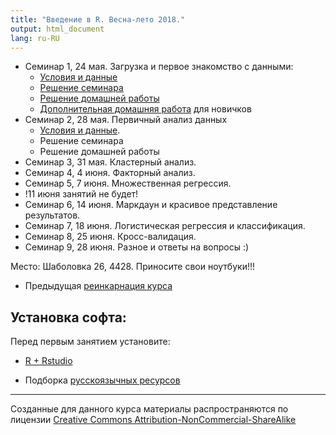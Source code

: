 ```yaml
---
title: "Введение в R. Весна-лето 2018."
output: html_document
lang: ru-RU
---
```


* Семинар 1, 24 мая. Загрузка и первое знакомство с данными:
  - [Условия и данные](https://github.com/bdemeshev/r_intro_2/raw/master/archives/sem_010.zip)
  - [Решение семинара](http://bdemeshev.github.io/r_intro_2/seminar_010_solved.html)
  - [Решение домашней работы](http://bdemeshev.github.io/r_intro_2/seminar_010_solved.html)
  - [Дополнительная домашняя работа](http://bdemeshev.github.io/r_intro_2/help_010.Rmd) для новичков

* Семинар 2, 28 мая. Первичный анализ данных
  - [Условия и данные](https://github.com/bdemeshev/r_intro_2/raw/master/archives/sem_020.zip).
  - Решение семинара
  - Решение домашней работы

* Семинар 3, 31 мая. Кластерный анализ.
* Семинар 4, 4 июня. Факторный анализ.
* Семинар 5, 7 июня.  Множественная регрессия.
* !11 июня занятий не будет!
* Семинар 6, 14 июня. Маркдаун и красивое представление результатов.
* Семинар 7, 18 июня. Логистическая регрессия и классификация.
* Семинар 8, 25 июня. Кросс-валидация.
* Семинар 9, 28 июня. Разное и ответы на вопросы :)




Место: Шаболовка 26, 4428. Приносите свои ноутбуки!!!


* Предыдущая [реинкарнация курса](http://bdemeshev.github.io/r_socio_hse/)



## Установка софта:

Перед первым занятием установите:

* [R + Rstudio](http://bdemeshev.github.io/installation/r/R_installation.html)

<!--
это мы скроем, чтобы народ не пугался
* [stan / rstan](http://bdemeshev.github.io/installation/r_stan/r_stan_installation.html)
* [Atom](https://atom.io/)
* [Texlive](https://www.tug.org/texlive/)
* [Anaconda](https://www.continuum.io/downloads)
-->


* Подборка [русскоязычных ресурсов](https://github.com/bdemeshev/r_links)



-------
Созданные  для данного курса материалы распространяются по лицензии [Creative Commons Attribution-NonCommercial-ShareAlike](http://creativecommons.org/licenses/by-nc-sa/3.0/deed.ru)
